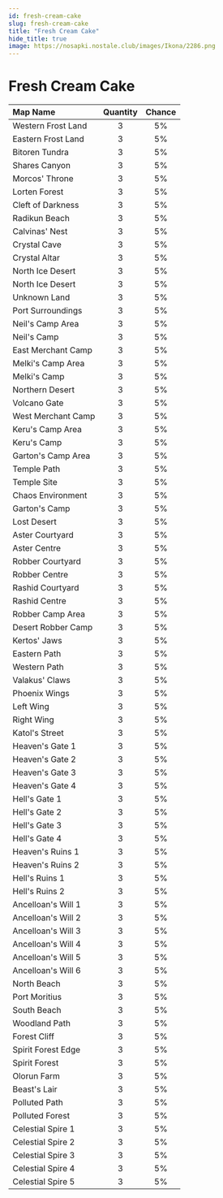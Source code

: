 ```yaml
---
id: fresh-cream-cake
slug: fresh-cream-cake
title: "Fresh Cream Cake"
hide_title: true
image: https://nosapki.nostale.club/images/Ikona/2286.png
---
```



# <ItemIcon iconId="2286" height="32"/> Fresh Cream Cake
|Map Name|Quantity|Chance|
|:--|:-:|:-:|
|Western Frost Land|3|5%|
|Eastern Frost Land|3|5%|
|Bitoren Tundra|3|5%|
|Shares Canyon|3|5%|
|Morcos' Throne|3|5%|
|Lorten Forest|3|5%|
|Cleft of Darkness|3|5%|
|Radikun Beach|3|5%|
|Calvinas' Nest|3|5%|
|Crystal Cave|3|5%|
|Crystal Altar|3|5%|
|North Ice Desert|3|5%|
|North Ice Desert|3|5%|
|Unknown Land|3|5%|
|Port Surroundings|3|5%|
|Neil's Camp Area|3|5%|
|Neil's Camp|3|5%|
|East Merchant Camp|3|5%|
|Melki's Camp Area|3|5%|
|Melki's Camp|3|5%|
|Northern Desert|3|5%|
|Volcano Gate|3|5%|
|West Merchant Camp|3|5%|
|Keru's Camp Area|3|5%|
|Keru's Camp|3|5%|
|Garton's Camp Area|3|5%|
|Temple Path|3|5%|
|Temple Site|3|5%|
|Chaos Environment|3|5%|
|Garton's Camp|3|5%|
|Lost Desert|3|5%|
|Aster Courtyard|3|5%|
|Aster Centre|3|5%|
|Robber Courtyard|3|5%|
|Robber Centre|3|5%|
|Rashid Courtyard|3|5%|
|Rashid Centre|3|5%|
|Robber Camp Area|3|5%|
|Desert Robber Camp|3|5%|
|Kertos' Jaws|3|5%|
|Eastern Path|3|5%|
|Western Path|3|5%|
|Valakus' Claws|3|5%|
|Phoenix Wings|3|5%|
|Left Wing|3|5%|
|Right Wing|3|5%|
|Katol's Street|3|5%|
|Heaven's Gate 1|3|5%|
|Heaven's Gate 2|3|5%|
|Heaven's Gate 3|3|5%|
|Heaven's Gate 4|3|5%|
|Hell's Gate 1|3|5%|
|Hell's Gate 2|3|5%|
|Hell's Gate 3|3|5%|
|Hell's Gate 4|3|5%|
|Heaven's Ruins 1|3|5%|
|Heaven's Ruins 2|3|5%|
|Hell's Ruins 1|3|5%|
|Hell's Ruins 2|3|5%|
|Ancelloan's Will 1|3|5%|
|Ancelloan's Will 2|3|5%|
|Ancelloan's Will 3|3|5%|
|Ancelloan's Will 4|3|5%|
|Ancelloan's Will 5|3|5%|
|Ancelloan's Will 6|3|5%|
|North Beach|3|5%|
|Port Moritius|3|5%|
|South Beach|3|5%|
|Woodland Path|3|5%|
|Forest Cliff|3|5%|
|Spirit Forest Edge|3|5%|
|Spirit Forest|3|5%|
|Olorun Farm|3|5%|
|Beast's Lair|3|5%|
|Polluted Path|3|5%|
|Polluted Forest|3|5%|
|Celestial Spire 1|3|5%|
|Celestial Spire 2|3|5%|
|Celestial Spire 3|3|5%|
|Celestial Spire 4|3|5%|
|Celestial Spire 5|3|5%|

